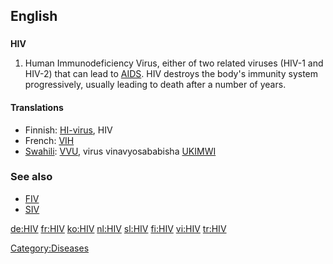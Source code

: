 ==English==

==={{initialism}}===
'''HIV'''

# Human Immunodeficiency Virus, either of two related viruses (HIV-1 and HIV-2) that can lead to [[AIDS]].  HIV destroys the body's immunity system progressively, usually leading to death after a number of years.

====Translations====
*Finnish: [[HI-virus]], HIV
*French: [[VIH]]
*[[Swahili]]: [[VVU]], virus vinavyosababisha [[UKIMWI]]

===See also===
*[[FIV]]
*[[SIV]]

[[Category:Diseases]]

[[de:HIV]]
[[fr:HIV]]
[[ko:HIV]]
[[nl:HIV]]
[[sl:HIV]]
[[fi:HIV]]
[[vi:HIV]]
[[tr:HIV]]